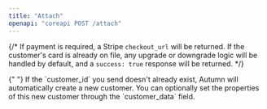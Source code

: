 ```yaml
---
title: "Attach"
openapi: "coreapi POST /attach"
---
```


{/* If payment is required, a Stripe `checkout_url` will be returned. If the customer's card is already on file, any upgrade or downgrade logic will be handled by default, and a `success: true` response will be returned. */}

<Tip>
  {" "}
  If the `customer_id` you send doesn't already exist, Autumn will automatically
  create a new customer. You can optionally set the properties of this new customer
  through the `customer_data` field.
</Tip>
